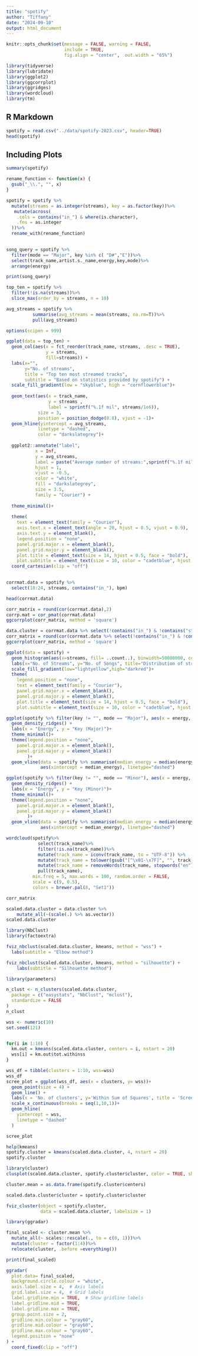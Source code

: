 ```yaml
---
title: "spotify"
author: "Tiffany"
date: "2024-09-10"
output: html_document
---
```


```r
knitr::opts_chunk$set(message = FALSE, warning = FALSE, 
                      include = TRUE,
                      fig.align = "center",  out.width = "65%")
```

```r
library(tidyverse)
library(lubridate)
library(ggplot2)
library(ggcorrplot)
library(ggridges)
library(wordcloud)
library(tm)
```

## R Markdown

```r
spotify = read.csv("../data/spotify-2023.csv", header=TRUE)
head(spotify)
```

## Including Plots

```r
summary(spotify)
```
```r

rename_function <- function(x) {
  gsub("_\\.", "", x)
}

spotify = spotify %>% 
  mutate(streams = as.integer(streams), key = as.factor(key))%>%
   mutate(across(
    .cols = contains("in_") & where(is.character), 
    .fns = as.integer
  ))%>%
  rename_with(rename_function)
  
```

```r
song_query = spotify %>%
  filter(mode == "Major", key %in% c( "D#","E"))%>%
  select(track_name,artist.s._name,energy,key,mode)%>%
  arrange(energy)

print(song_query)
```



```r

top_ten = spotify %>%
  filter(!is.na(streams))%>%
  slice_max(order_by = streams, n = 10)

avg_streams = spotify %>%
          summarise(avg_streams = mean(streams, na.rm=T))%>%
          pull(avg_streams)

options(scipen = 999)

ggplot(data = top_ten) +
  geom_col(aes(x = fct_reorder(track_name, streams, .desc = TRUE), 
               y = streams, 
               fill=streams)) +
  labs(x="", 
       y="No. of streams",
       title = "Top ten most streamed tracks",
       subtitle = "Based on statistics provided by spotify") +
  scale_fill_gradient(low = "skyblue", high = "cornflowerblue")+
  
  geom_text(aes(x = track_name, 
                y = streams , 
                label = sprintf("%.1f mil", streams/1e6)),
            size = 3,
            position = position_dodge(0.8), vjust = -1)+
  geom_hline(yintercept = avg_streams,
            linetype = "dashed",
            color = "darkslategrey")+
  
  ggplot2::annotate("label", 
           x = Inf, 
           y = avg_streams, 
           label = paste("Average number of streams:",sprintf("%.1f mil", avg_streams/1e6)),
           hjust = 1,
           vjust = -0.5,
           color = "white",
           fill = "darkslategrey",
           size = 3.5,
           family = "Courier") +
  
  theme_minimal()+
  
  theme(
    text = element_text(family = "Courier"),
    axis.text.x = element_text(angle = 20, hjust = 0.5, vjust = 0.9),
    axis.text.y = element_blank(),
    legend.position = "none",
    panel.grid.major.x = element_blank(),
    panel.grid.major.y = element_blank(),
    plot.title = element_text(size = 14, hjust = 0.5, face = "bold"),
    plot.subtitle = element_text(size = 10, color = "cadetblue", hjust = 0.5))+
  coord_cartesian(clip = "off")
  
```


```r
corrmat.data = spotify %>% 
  select(18:24, streams, contains("in_"), bpm)

head(corrmat.data)
```
```r
corr_matrix = round(cor(corrmat.data),2)
corrp.mat = cor_pmat(corrmat.data)
ggcorrplot(corr_matrix, method = 'square')
```


```r
data.cluster = corrmat.data %>% select(!contains("in_") & !contains("str"))
corr_matrix = round(cor(corrmat.data %>% select(!contains("in_") & !contains("str"))),2)
ggcorrplot(corr_matrix, method = 'square')
```
```r
ggplot(data = spotify) +
  geom_histogram(aes(x=streams, fill= ..count..), binwidth=50000000, color="black")+
  labs(x="No. of Streams", y="No. of Songs", title="Distribution of streaming numbers", subtitle = "Across popular songs in 2023")+
  scale_fill_gradient(low="lightyellow",high="darkred")+
  theme(
    legend.position = "none",
    text = element_text(family = "Courier"),
    panel.grid.major.x = element_blank(),
    panel.grid.major.y = element_blank(),
    plot.title = element_text(size = 14, hjust = 0.5, face = "bold"),
    plot.subtitle = element_text(size = 10, color = "cadetblue", hjust = 0.5))
```
```r

ggplot(spotify %>% filter(key != "", mode == "Major"), aes(x = energy, y = key, fill = key)) +
  geom_density_ridges() +
  labs(x = "Energy", y = "Key (Major)")+
  theme_minimal()+
  theme(legend.position = "none",
    panel.grid.major.x = element_blank(),
    panel.grid.major.y = element_blank()
        )+
  geom_vline(data = spotify %>% summarise(median_energy = median(energy, na.rm = T)), 
             aes(xintercept = median_energy), linetype="dashed")

```

```r
ggplot(spotify %>% filter(key != "", mode == "Minor"), aes(x = energy, y = key, fill = key)) +
  geom_density_ridges() +
  labs(x = "Energy", y = "Key (Minor)")+
  theme_minimal()+
  theme(legend.position = "none",
    panel.grid.major.x = element_blank(),
    panel.grid.major.y = element_blank()
        )+
  geom_vline(data = spotify %>% summarise(median_energy = median(energy, na.rm = T)), 
             aes(xintercept = median_energy), linetype="dashed")
```
```r
wordcloud(spotify%>%
            select(track_name)%>%
            filter(!is.na(track_name))%>%
            mutate(track_name = iconv(track_name, to = "UTF-8")) %>%
            mutate(track_name = tolower(gsub("[^\x01-\x7F]", "", track_name)))%>%
            mutate(track_name = removeWords(track_name, stopwords("en")))%>%
            pull(track_name), 
          min.freq = 5, max.words = 100, random.order = FALSE,
          scale = c(9, 0.5),
          colors = brewer.pal(8, "Set1"))
```

```r
corr_matrix 
```
```r
scaled.data.cluster = data.cluster %>% 
    mutate_all(~(scale(.) %>% as.vector))
scaled.data.cluster
```


```r
library(NbClust)
library(factoextra)

fviz_nbclust(scaled.data.cluster, kmeans, method = "wss") +
  labs(subtitle = "Elbow method")
```

```r
fviz_nbclust(scaled.data.cluster, kmeans, method = "silhouette") +
    labs(subtitle = "Silhouette method")
```
```r
library(parameters)

n_clust <- n_clusters(scaled.data.cluster,
  package = c("easystats", "NbClust", "mclust"),
  standardize = FALSE
)
n_clust
```


```r

wss <- numeric(10)
set.seed(121)


for(i in 1:10) {
  km.out = kmeans(scaled.data.cluster, centers = i, nstart = 20)
  wss[i] = km.out$tot.withinss
}

wss_df = tibble(clusters = 1:10, wss=wss)
wss_df
scree_plot = ggplot(wss_df, aes(x = clusters, y= wss))+
  geom_point(size = 4) +
  geom_line() +
  labs(x = 'No. of clusters', y='Within Sum of Squares', title = 'Scree plot')+
  scale_x_continuous(breaks = seq(1,10,1))+
  geom_hline(
    yintercept = wss,
    linetype = "dashed"
  )

scree_plot
```



```r
help(kmeans)
spotify.cluster = kmeans(scaled.data.cluster, 4, nstart = 20)
spotify.cluster
```



```r

library(cluster)
clusplot(scaled.data.cluster, spotify.cluster$cluster, color = TRUE, shade = TRUE, labels =0, lines = 0)
```
```r
cluster.mean = as.data.frame(spotify.cluster$centers)
```
```r
scaled.data.cluster$cluster = spotify.cluster$cluster

fviz_cluster(object = spotify.cluster,
             data = scaled.data.cluster, labelsize = 1)
```

```r
library(ggradar)

final_scaled <- cluster.mean %>%
  mutate_all(~ scales::rescale(., to = c(0, 1)))%>%
  mutate(cluster = factor(1:4))%>%
  relocate(cluster, .before =everything())

print(final_scaled)

ggradar(
  plot.data= final_scaled,
  background.circle.colour = "white",
  axis.label.size = 4,  # Axis labels
  grid.label.size = 4,  # Grid labels
  label.gridline.min = TRUE,  # Show gridline labels
  label.gridline.mid = TRUE,
  label.gridline.max = TRUE,
  group.point.size = 2,
  gridline.min.colour = "gray60",
  gridline.mid.colour = "gray60",
  gridline.max.colour = "gray60",
  legend.position = "none"
) + 
  coord_fixed(clip = "off")
```



